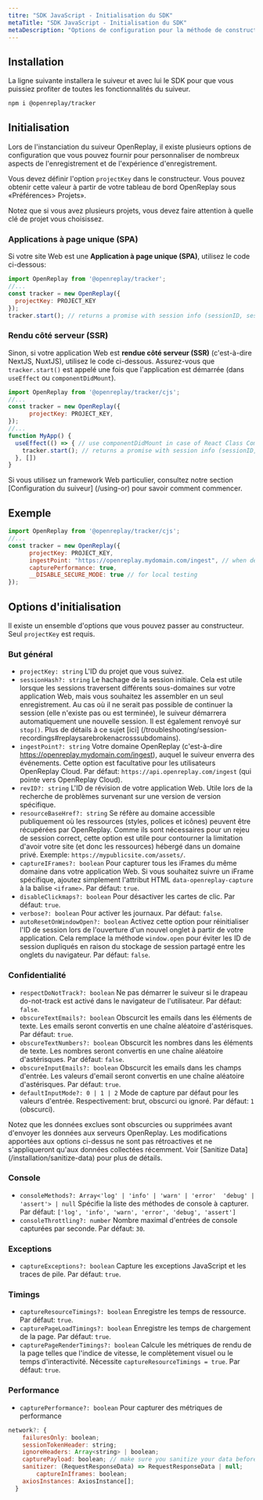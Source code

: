 ```yaml
---
titre: "SDK JavaScript - Initialisation du SDK"
metaTitle: "SDK JavaScript - Initialisation du SDK"
metaDescription: "Options de configuration pour la méthode de constructeur du suiveur"
---
```


## Installation

La ligne suivante installera le suiveur et avec lui le SDK pour que vous puissiez profiter de toutes les fonctionnalités du suiveur.


```bash
npm i @openreplay/tracker
```


## Initialisation
Lors de l'instanciation du suiveur OpenReplay, il existe plusieurs options de configuration que vous pouvez fournir pour personnaliser de nombreux aspects de l'enregistrement et de l'expérience d'enregistrement.

Vous devez définir l'option `projectKey` dans le constructeur. Vous pouvez obtenir cette valeur à partir de votre tableau de bord OpenReplay sous «Préférences> Projets».

<Aside type="tip">
  Notez que si vous avez plusieurs projets, vous devez faire attention à quelle clé de projet vous choisissez.
</Aside>

### Applications à page unique (SPA)
Si votre site Web est une **Application à page unique (SPA)**, utilisez le code ci-dessous:


```js
import OpenReplay from '@openreplay/tracker';
//...
const tracker = new OpenReplay({
  projectKey: PROJECT_KEY
});
tracker.start(); // returns a promise with session info (sessionID, sessionHash, userUUID)
```


### Rendu côté serveur (SSR)
Sinon, si votre application Web est **rendue côté serveur (SSR)** (c'est-à-dire NextJS, NuxtJS), utilisez le code ci-dessous. Assurez-vous que `tracker.start()` est appelé une fois que l'application est démarrée (dans `useEffect` ou `componentDidMount`).


```js
import OpenReplay from '@openreplay/tracker/cjs';
//...
const tracker = new OpenReplay({
      projectKey: PROJECT_KEY,
});
//...
function MyApp() {
  useEffect(() => { // use componentDidMount in case of React Class Component
    tracker.start(); // returns a promise with session info (sessionID, sessionHash, userUUID)
  }, [])
}
```


<Aside type="tip">
Si vous utilisez un framework Web particulier, consultez notre section [Configuration du suiveur] (/using-or) pour savoir comment commencer.
</Aside>

## Exemple


```js
import OpenReplay from '@openreplay/tracker/cjs';
//...
const tracker = new OpenReplay({
      projectKey: PROJECT_KEY,
      ingestPoint: "https://openreplay.mydomain.com/ingest", // when dealing with the self-hosted version of OpenReplay
      capturePerformance: true,
      __DISABLE_SECURE_MODE: true // for local testing
});
```


## Options d'initialisation

Il existe un ensemble d'options que vous pouvez passer au constructeur. Seul `projectKey` est requis.

### But général

- `projectKey: string` L'ID du projet que vous suivez.
- `sessionHash?: string` Le hachage de la session initiale. Cela est utile lorsque les sessions traversent différents sous-domaines sur votre application Web, mais vous souhaitez les assembler en un seul enregistrement. Au cas où il ne serait pas possible de continuer la session (elle n'existe pas ou est terminée), le suiveur démarrera automatiquement une nouvelle session. Il est également renvoyé sur `stop()`. Plus de détails à ce sujet [ici] (/troubleshooting/session-recordings#replaysarebrokenacrosssubdomains).
- `ingestPoint?: string` Votre domaine OpenReplay (c'est-à-dire https://openreplay.mydomain.com/ingest), auquel le suiveur enverra des événements. Cette option est facultative pour les utilisateurs OpenReplay Cloud. Par défaut: `https://api.openreplay.com/ingest` (qui pointe vers OpenReplay Cloud).
- `revID?: string` L'ID de révision de votre application Web. Utile lors de la recherche de problèmes survenant sur une version de version spécifique.
- `resourceBaseHref?: string` Se réfère au domaine accessible publiquement où les ressources (styles, polices et icônes) peuvent être récupérées par OpenReplay. Comme ils sont nécessaires pour un rejeu de session correct, cette option est utile pour contourner la limitation d'avoir votre site (et donc les ressources) hébergé dans un domaine privé. Exemple: `https://mypublicsite.com/assets/`.
- `captureIFrames?: boolean` Pour capturer tous les iFrames du même domaine dans votre application Web. Si vous souhaitez suivre un iFrame spécifique, ajoutez simplement l'attribut HTML `data-openreplay-capture` à la balise `<iframe>`. Par défaut: `true`.
- `disableClickmaps?: boolean` Pour désactiver les cartes de clic. Par défaut: `true`.
- `verbose?: boolean` Pour activer les journaux. Par défaut: `false`.
- `autoResetOnWindowOpen?: boolean` Activez cette option pour réinitialiser l'ID de session lors de l'ouverture d'un nouvel onglet à partir de votre application. Cela remplace la méthode `window.open` pour éviter les ID de session dupliqués en raison du stockage de session partagé entre les onglets du navigateur. Par défaut: `false`.

### Confidentialité

- `respectDoNotTrack?: boolean` Ne pas démarrer le suiveur si le drapeau do-not-track est activé dans le navigateur de l'utilisateur. Par défaut: `false`.
- `obscureTextEmails?: boolean` Obscurcit les emails dans les éléments de texte. Les emails seront convertis en une chaîne aléatoire d'astérisques. Par défaut: `true`.
- `obscureTextNumbers?: boolean` Obscurcit les nombres dans les éléments de texte. Les nombres seront convertis en une chaîne aléatoire d'astérisques. Par défaut: `false`.
- `obscureInputEmails?: boolean` Obscurcit les emails dans les champs d'entrée. Les valeurs d'email seront convertis en une chaîne aléatoire d'astérisques. Par défaut: `true`.
- `defaultInputMode?: 0 | 1 | 2` Mode de capture par défaut pour les valeurs d'entrée. Respectivement: brut, obscurci ou ignoré. Par défaut: `1` (obscurci).

Notez que les données exclues sont obscurcies ou supprimées avant d'envoyer les données aux serveurs OpenReplay. Les modifications apportées aux options ci-dessus ne sont pas rétroactives et ne s'appliqueront qu'aux données collectées récemment. Voir [Sanitize Data] (/installation/sanitize-data) pour plus de détails.

### Console

- `consoleMethods?: Array<'log' | 'info' | 'warn' | 'error'  'debug' | 'assert'> | null` Spécifie la liste des méthodes de console à capturer. Par défaut: `['log', 'info', 'warn', 'error', 'debug', 'assert']`
- `consoleThrottling?: number` Nombre maximal d'entrées de console capturées par seconde. Par défaut: `30`.

### Exceptions

- `captureExceptions?: boolean` Capture les exceptions JavaScript et les traces de pile. Par défaut: `true`.

### Timings

- `captureResourceTimings?: boolean` Enregistre les temps de ressource. Par défaut: `true`.
- `capturePageLoadTimings?: boolean` Enregistre les temps de chargement de la page. Par défaut: `true`.
- `capturePageRenderTimings?: boolean` Calcule les métriques de rendu de la page telles que l'indice de vitesse, le complètement visuel ou le temps d'interactivité. Nécessite `captureResourceTimings = true`. Par défaut: `true`.

### Performance

- `capturePerformance?: boolean` Pour capturer des métriques de performance
```js
network?: {
    failuresOnly: boolean;
    sessionTokenHeader: string;
    ignoreHeaders: Array<string> | boolean;
    capturePayload: boolean; // make sure you sanitize your data before enabling it
    sanitizer: (RequestResponseData) => RequestResponseData | null;
		captureInIframes: boolean;
  	axiosInstances: AxiosInstance[];
  }
```
